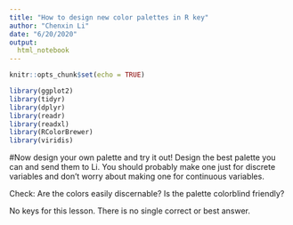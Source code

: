 ---
title: "How to design new color palettes in R key"
author: "Chenxin Li"
date: "6/20/2020"
output:
  html_notebook 
---

```{r setup, include=FALSE}
knitr::opts_chunk$set(echo = TRUE)
```

 
```{r}
library(ggplot2) 
library(tidyr)
library(dplyr)
library(readr)
library(readxl)
library(RColorBrewer)
library(viridis)
```
 
 
#Now design your own palette and try it out! 
Design the best palette you can and send them to Li. 
You should probably make one just for discrete variables and don't worry about making one for continuous variables.  

Check:
Are the colors easily discernable? 
Is the palette colorblind friendly? 



No keys for this lesson. There is no single correct or best answer.  
